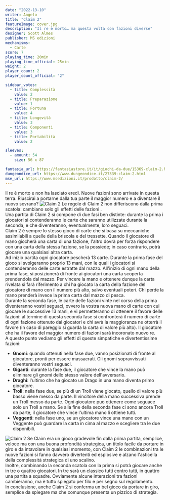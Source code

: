```yaml
---
date: "2022-13-10"
writer: Angelo
title: "Claim 2"
featureImage: cover.jpg
description: "Il re è morto… ma questa volta con fazioni diverse"
designer: Scott Almes
publisher: MS edizioni
mechanisms:
  - Carte
score: 7
playing_time: 20min
playing_time_official: 25min
weight: 2
player_count: 2
player_count_official: "2"

sidebar_votes:
  - title: Complessità
    value: 2
  - title: Preparazione
    value: 1
  - title: Fortuna
    value: 4
  - title: Longevità
    value: 3
  - title: Componenti
    value: 3
  - title: Portabilità
    value: 2

sleeves:
  - amount: 54
    size: 56 x 87

fantasia_url: https://fantasiastore.it/it/giochi-da-due/15369-claim-2.html
dungeondice_url: https://www.dungeondice.it/27339-claim-2.html
mse_url: https://www.msedizioni.it/prodotto/claim-2/
---
```


<Setting>
  Il re è morto e non ha lasciato eredi. Nuove fazioni sono arrivate in questa
  terra. Riuscirai a portarne dalla tua parte il maggior numero e a diventare il
  nuovo sovrano?
</Setting>

<img src="./game1.jpg" alt="Claim 2" />

<Rules>
  Le regole di Claim 2 non differiscono dalla prima scatola: cambiano solo gli
  effetti delle fazioni .<br />
  Una partita di Claim 2 si compone di due fasi ben distinte: durante la prima i
  giocatori si contenderanno le carte che saranno utilizzate durante la seconda,
  e che diventeranno, eventualmente, loro seguaci. <br />
  Claim 2 è sempre lo stesso gioco di carte che si basa su meccaniche
  assimilabili a quelle della briscola e del tressette. Quando il giocatore di
  mano giocherà una carta di una fazione, l'altro dovrà per forza rispondere con
  una carta della stessa fazione, se la possiede; in caso contrario, potrà
  giocare una qualsiasi altra carta. <br />
  Ad inizio partita ogni giocatore pescherà 13 carte. Durante la prima fase del gioco
  si svolgeranno proprio 13 mani, con le quali i giocatori si contenderanno delle
  carte estratte dal mazzo. All'inizio di ogni mano della prima fase, si posizionerà
  di fronte ai giocatori una carta scoperta prendendola dal mazzo. Per vincere la
  mano e ottenere dunque la carta rivelata si farà riferimento a chi ha giocato la
  carta della fazione del giocatore di mano con il numero più alto, salvo eventuali
  poteri. Chi perde la mano prenderà invece la prima carta dal mazzo di pesca.
  <br />
  Durante la seconda fase, le carte delle fazioni vinte nel corso della prima diventeranno
  vostri seguaci, ovvero la vostra nuova mano di carte con cui giocare le successive
  13 mani, e vi permetteranno di ottenere il favore delle fazioni: al termine di
  questa seconda fase si confronterà il numero di carte di ogni fazione ottenuto
  dai giocatori e chi avrà la maggioranza ne otterrà il favore (in caso di pareggio
  si guarda la carta di valore più alto). Il giocatore che ha il favore del maggior
  numero di fazioni sarà incoronato nuovo re. <br />A questo punto vediamo gli effetti
  di queste simpatiche e divertentissime fazioni:
  <ul>
    <li>
      <strong>Gnomi</strong>: quando ottenuti nella fase due, vanno posizionati
      di fronte al giocatore, pronti per essere massacrati. Gli gnomi
      sopravvissuti diventeranno vostri seguaci.
    </li>
    <li>
      <strong>Giganti</strong>: durante la fase due, il giocatore che vince la
      mano può eliminare gli gnomi dello stesso valore dell'avversario.
    </li>
    <li>
      <strong>Draghi</strong>: l'ultimo che ha giocato un Drago in una mano
      diventa primo giocatore.
    </li>
    <li>
      <strong>Troll</strong>: nella fase due, se più di un Troll viene giocato,
      quello di valore più basso viene messo da parte. Il vincitore della mano
      successiva prende un Troll messo da parte. Ogni giocatore può ottenere
      come seguace solo un Troll a mano. Se alla fine della seconda fase ci sono
      ancora Troll da parte, il giocatore che vince l'ultima mano li ottiene
      tutti.
    </li>
    <li>
      <strong>Veggenti</strong>: nella fase uno, se un giocatore vince una mano
      con un Veggente può guardare la carta in cima al mazzo e scegliere tra le
      due disponibili.
    </li>
  </ul>
</Rules>

<img src="./game2.jpg" alt="Claim 2" />

<Feedback>
  Se <Link to="/reviews/claim">Claim</Link> era un gioco gradevole fin dalla
  prima partita, semplice, veloce ma con una buona profondità strategica, un
  titolo facile da portare in giro e da intavolare in qualsiasi momento, con
  Claim 2 le combinazioni tra le nuove fazioni si fanno davvero divertenti ed
  esplosive e alzano l'asticella della complessità strategica di uno scalino.
  <br />
  Inoltre, combinando la seconda scatola con la prima si potrà giocare anche in
  tre o quattro giocatori. In tre sarà un classico tutti contro tutti, in
  quattro una partita a squadre. Ovviamente alcune interazioni tra fazioni
  cambieranno, ma è tutto spiegato per filo e per segno sul regolamento. <br />
  In conclusione, anche Claim 2 si conferma un bel gioco da portare in giro, semplice
  da spiegare ma che comunque presenta un pizzico di strategia.
</Feedback>
